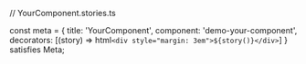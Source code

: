 // YourComponent.stories.ts



const meta = {
  title: 'YourComponent',
  component: 'demo-your-component',
  decorators: [(story) => html`<div style="margin: 3em">${story()}</div>`]
} satisfies Meta<YourComponentProps>;
